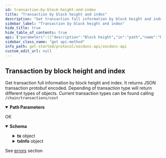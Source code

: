 ```yaml
---
id: transaction-by-block-height-and-index
title: "Transaction by block height and index"
description: "Get transaction full information by block height and index. It returns JSON transaction protobuf encoded. Depending of transaction type will return different types of objects. Current transaction types can be found calling `/chain/transactions/cost`"
sidebar_label: "Transaction by block height and index"
hide_title: true
hide_table_of_contents: true
api: {"parameters":[{"description":"Block height","in":"path","name":"height","required":true,"schema":{"type":"integer"}},{"description":"Transaction index on block","in":"path","name":"index","required":true,"schema":{"type":"integer"}}],"responses":{"200":{"content":{"application/json":{"schema":{"properties":{"signature":{"type":"string"},"tx":{"oneOf":[{"properties":{"vote":{"properties":{"encryptionKeyIndexes":{"description":"On encrypted votes, contains the (sorted) indexes of the keys used to encrypt","items":{"type":"integer"},"type":"array"},"nonce":{"description":"Unique number per vote attempt, so that replay attacks can't reuse this payload","items":{"type":"integer"},"type":"array"},"nullifier":{"description":"Hash of the private key + processId","items":{"type":"integer"},"type":"array"},"processId":{"description":"The process for which the vote is casted","items":{"type":"integer"},"type":"array"},"proof":{"allOf":[{"properties":{"payload":{"description":"Types that are assignable to Payload:\n\n\t*Proof_EthereumStorage\n\t*Proof_EthereumAccount\n\t*Proof_Ca\n\t*Proof_Arbo\n\t*Proof_ZkSnark\n\t*Proof_MinimeStorage\n\t*Proof_FarcasterFrame"}},"type":"object"}],"description":"Franchise proof"},"votePackage":{"description":"JSON string of the Vote Package (potentially encrypted), encoded as bytes.","items":{"type":"integer"},"type":"array"}},"type":"object"}},"type":"object"},{"properties":{"admin":{"properties":{"address":{"items":{"type":"integer"},"type":"array"},"encryptionPrivateKey":{"items":{"type":"integer"},"type":"array"},"encryptionPublicKey":{"items":{"type":"integer"},"type":"array"},"keyIndex":{"type":"integer"},"nonce":{"type":"integer"},"power":{"type":"integer"},"processId":{"items":{"type":"integer"},"type":"array"},"publicKey":{"items":{"type":"integer"},"type":"array"},"txtype":{"enum":[0,1,2,3,4,5,6,7,8,9,10,11,12,13,15,17,18,19,20,21,22,23,24,25,26,27,28],"type":"integer","x-enum-varnames":["TxType_TX_UNKNOWN","TxType_NEW_PROCESS","TxType_SET_PROCESS_STATUS","TxType_SET_PROCESS_CENSUS","TxType_SET_PROCESS_QUESTION_INDEX","TxType_ADD_PROCESS_KEYS","TxType_REVEAL_PROCESS_KEYS","TxType_ADD_ORACLE","TxType_REMOVE_ORACLE","TxType_ADD_VALIDATOR","TxType_REMOVE_VALIDATOR","TxType_VOTE","TxType_SET_PROCESS_RESULTS","TxType_REGISTER_VOTER_KEY","TxType_SEND_TOKENS","TxType_SET_ACCOUNT_INFO_URI","TxType_ADD_DELEGATE_FOR_ACCOUNT","TxType_DEL_DELEGATE_FOR_ACCOUNT","TxType_COLLECT_FAUCET","TxType_ADD_KEYKEEPER","TxType_DELETE_KEYKEEPER","TxType_CREATE_ACCOUNT","TxType_SET_ACCOUNT_SIK","TxType_DEL_ACCOUNT_SIK","TxType_REGISTER_SIK","TxType_SET_ACCOUNT_VALIDATOR","TxType_SET_PROCESS_DURATION"]}},"type":"object"}},"type":"object"},{"properties":{"setProcess":{"properties":{"censusRoot":{"items":{"type":"integer"},"type":"array"},"censusURI":{"type":"string"},"duration":{"type":"integer"},"nonce":{"type":"integer"},"processId":{"items":{"type":"integer"},"type":"array"},"proof":{"properties":{"payload":{"description":"Types that are assignable to Payload:\n\n\t*Proof_EthereumStorage\n\t*Proof_EthereumAccount\n\t*Proof_Ca\n\t*Proof_Arbo\n\t*Proof_ZkSnark\n\t*Proof_MinimeStorage\n\t*Proof_FarcasterFrame"}},"type":"object"},"questionIndex":{"type":"integer"},"results":{"properties":{"votes":{"items":{"properties":{"question":{"items":{"items":{"type":"integer"},"type":"array"},"type":"array"}},"type":"object"},"type":"array"}},"type":"object"},"status":{"enum":[0,1,2,3,4,5],"type":"integer","x-enum-varnames":["ProcessStatus_PROCESS_UNKNOWN","ProcessStatus_READY","ProcessStatus_ENDED","ProcessStatus_CANCELED","ProcessStatus_PAUSED","ProcessStatus_RESULTS"]},"tempSIKs":{"description":"tempSIKs flag decides if when the process has finished, the SIKs related\nto it will be removed or not","type":"boolean"},"txtype":{"enum":[0,1,2,3,4,5,6,7,8,9,10,11,12,13,15,17,18,19,20,21,22,23,24,25,26,27,28],"type":"integer","x-enum-varnames":["TxType_TX_UNKNOWN","TxType_NEW_PROCESS","TxType_SET_PROCESS_STATUS","TxType_SET_PROCESS_CENSUS","TxType_SET_PROCESS_QUESTION_INDEX","TxType_ADD_PROCESS_KEYS","TxType_REVEAL_PROCESS_KEYS","TxType_ADD_ORACLE","TxType_REMOVE_ORACLE","TxType_ADD_VALIDATOR","TxType_REMOVE_VALIDATOR","TxType_VOTE","TxType_SET_PROCESS_RESULTS","TxType_REGISTER_VOTER_KEY","TxType_SEND_TOKENS","TxType_SET_ACCOUNT_INFO_URI","TxType_ADD_DELEGATE_FOR_ACCOUNT","TxType_DEL_DELEGATE_FOR_ACCOUNT","TxType_COLLECT_FAUCET","TxType_ADD_KEYKEEPER","TxType_DELETE_KEYKEEPER","TxType_CREATE_ACCOUNT","TxType_SET_ACCOUNT_SIK","TxType_DEL_ACCOUNT_SIK","TxType_REGISTER_SIK","TxType_SET_ACCOUNT_VALIDATOR","TxType_SET_PROCESS_DURATION"]}},"type":"object"}},"type":"object"},{"properties":{"registerKey":{"properties":{"newKey":{"description":"New key to register","items":{"type":"integer"},"type":"array"},"nonce":{"description":"Unique number per vote attempt, so that replay attacks can't reuse this payload","type":"integer"},"processId":{"description":"The process for which the vote is casted","items":{"type":"integer"},"type":"array"},"proof":{"allOf":[{"properties":{"payload":{"description":"Types that are assignable to Payload:\n\n\t*Proof_EthereumStorage\n\t*Proof_EthereumAccount\n\t*Proof_Ca\n\t*Proof_Arbo\n\t*Proof_ZkSnark\n\t*Proof_MinimeStorage\n\t*Proof_FarcasterFrame"}},"type":"object"}],"description":"Franchise proof"},"weight":{"description":"Weight to delegate to newKey","type":"string"}},"type":"object"}},"type":"object"},{"properties":{"sendTokens":{"properties":{"from":{"items":{"type":"integer"},"type":"array"},"nonce":{"type":"integer"},"to":{"items":{"type":"integer"},"type":"array"},"txtype":{"enum":[0,1,2,3,4,5,6,7,8,9,10,11,12,13,15,17,18,19,20,21,22,23,24,25,26,27,28],"type":"integer","x-enum-varnames":["TxType_TX_UNKNOWN","TxType_NEW_PROCESS","TxType_SET_PROCESS_STATUS","TxType_SET_PROCESS_CENSUS","TxType_SET_PROCESS_QUESTION_INDEX","TxType_ADD_PROCESS_KEYS","TxType_REVEAL_PROCESS_KEYS","TxType_ADD_ORACLE","TxType_REMOVE_ORACLE","TxType_ADD_VALIDATOR","TxType_REMOVE_VALIDATOR","TxType_VOTE","TxType_SET_PROCESS_RESULTS","TxType_REGISTER_VOTER_KEY","TxType_SEND_TOKENS","TxType_SET_ACCOUNT_INFO_URI","TxType_ADD_DELEGATE_FOR_ACCOUNT","TxType_DEL_DELEGATE_FOR_ACCOUNT","TxType_COLLECT_FAUCET","TxType_ADD_KEYKEEPER","TxType_DELETE_KEYKEEPER","TxType_CREATE_ACCOUNT","TxType_SET_ACCOUNT_SIK","TxType_DEL_ACCOUNT_SIK","TxType_REGISTER_SIK","TxType_SET_ACCOUNT_VALIDATOR","TxType_SET_PROCESS_DURATION"]},"value":{"type":"integer"}},"type":"object"}},"type":"object"},{"properties":{"setTransactionCosts":{"properties":{"nonce":{"type":"integer"},"txtype":{"enum":[0,1,2,3,4,5,6,7,8,9,10,11,12,13,15,17,18,19,20,21,22,23,24,25,26,27,28],"type":"integer","x-enum-varnames":["TxType_TX_UNKNOWN","TxType_NEW_PROCESS","TxType_SET_PROCESS_STATUS","TxType_SET_PROCESS_CENSUS","TxType_SET_PROCESS_QUESTION_INDEX","TxType_ADD_PROCESS_KEYS","TxType_REVEAL_PROCESS_KEYS","TxType_ADD_ORACLE","TxType_REMOVE_ORACLE","TxType_ADD_VALIDATOR","TxType_REMOVE_VALIDATOR","TxType_VOTE","TxType_SET_PROCESS_RESULTS","TxType_REGISTER_VOTER_KEY","TxType_SEND_TOKENS","TxType_SET_ACCOUNT_INFO_URI","TxType_ADD_DELEGATE_FOR_ACCOUNT","TxType_DEL_DELEGATE_FOR_ACCOUNT","TxType_COLLECT_FAUCET","TxType_ADD_KEYKEEPER","TxType_DELETE_KEYKEEPER","TxType_CREATE_ACCOUNT","TxType_SET_ACCOUNT_SIK","TxType_DEL_ACCOUNT_SIK","TxType_REGISTER_SIK","TxType_SET_ACCOUNT_VALIDATOR","TxType_SET_PROCESS_DURATION"]},"value":{"type":"integer"}},"type":"object"}},"type":"object"},{"properties":{"setAccount":{"properties":{"SIK":{"items":{"type":"integer"},"type":"array"},"account":{"items":{"type":"integer"},"type":"array"},"delegates":{"items":{"items":{"type":"integer"},"type":"array"},"type":"array"},"faucetPackage":{"properties":{"payload":{"items":{"type":"integer"},"type":"array"},"signature":{"items":{"type":"integer"},"type":"array"}},"type":"object"},"infoURI":{"type":"string"},"name":{"type":"string"},"nonce":{"type":"integer"},"publicKey":{"items":{"type":"integer"},"type":"array"},"txtype":{"enum":[0,1,2,3,4,5,6,7,8,9,10,11,12,13,15,17,18,19,20,21,22,23,24,25,26,27,28],"type":"integer","x-enum-varnames":["TxType_TX_UNKNOWN","TxType_NEW_PROCESS","TxType_SET_PROCESS_STATUS","TxType_SET_PROCESS_CENSUS","TxType_SET_PROCESS_QUESTION_INDEX","TxType_ADD_PROCESS_KEYS","TxType_REVEAL_PROCESS_KEYS","TxType_ADD_ORACLE","TxType_REMOVE_ORACLE","TxType_ADD_VALIDATOR","TxType_REMOVE_VALIDATOR","TxType_VOTE","TxType_SET_PROCESS_RESULTS","TxType_REGISTER_VOTER_KEY","TxType_SEND_TOKENS","TxType_SET_ACCOUNT_INFO_URI","TxType_ADD_DELEGATE_FOR_ACCOUNT","TxType_DEL_DELEGATE_FOR_ACCOUNT","TxType_COLLECT_FAUCET","TxType_ADD_KEYKEEPER","TxType_DELETE_KEYKEEPER","TxType_CREATE_ACCOUNT","TxType_SET_ACCOUNT_SIK","TxType_DEL_ACCOUNT_SIK","TxType_REGISTER_SIK","TxType_SET_ACCOUNT_VALIDATOR","TxType_SET_PROCESS_DURATION"]}},"type":"object"}},"type":"object"},{"properties":{"collectFaucet":{"properties":{"faucetPackage":{"properties":{"payload":{"items":{"type":"integer"},"type":"array"},"signature":{"items":{"type":"integer"},"type":"array"}},"type":"object"},"nonce":{"type":"integer"},"txType":{"enum":[0,1,2,3,4,5,6,7,8,9,10,11,12,13,15,17,18,19,20,21,22,23,24,25,26,27,28],"type":"integer","x-enum-varnames":["TxType_TX_UNKNOWN","TxType_NEW_PROCESS","TxType_SET_PROCESS_STATUS","TxType_SET_PROCESS_CENSUS","TxType_SET_PROCESS_QUESTION_INDEX","TxType_ADD_PROCESS_KEYS","TxType_REVEAL_PROCESS_KEYS","TxType_ADD_ORACLE","TxType_REMOVE_ORACLE","TxType_ADD_VALIDATOR","TxType_REMOVE_VALIDATOR","TxType_VOTE","TxType_SET_PROCESS_RESULTS","TxType_REGISTER_VOTER_KEY","TxType_SEND_TOKENS","TxType_SET_ACCOUNT_INFO_URI","TxType_ADD_DELEGATE_FOR_ACCOUNT","TxType_DEL_DELEGATE_FOR_ACCOUNT","TxType_COLLECT_FAUCET","TxType_ADD_KEYKEEPER","TxType_DELETE_KEYKEEPER","TxType_CREATE_ACCOUNT","TxType_SET_ACCOUNT_SIK","TxType_DEL_ACCOUNT_SIK","TxType_REGISTER_SIK","TxType_SET_ACCOUNT_VALIDATOR","TxType_SET_PROCESS_DURATION"]}},"type":"object"}},"type":"object"},{"properties":{"setKeykeeper":{"properties":{"keykeeper":{"items":{"type":"integer"},"type":"array"},"nonce":{"type":"integer"},"txtype":{"enum":[0,1,2,3,4,5,6,7,8,9,10,11,12,13,15,17,18,19,20,21,22,23,24,25,26,27,28],"type":"integer","x-enum-varnames":["TxType_TX_UNKNOWN","TxType_NEW_PROCESS","TxType_SET_PROCESS_STATUS","TxType_SET_PROCESS_CENSUS","TxType_SET_PROCESS_QUESTION_INDEX","TxType_ADD_PROCESS_KEYS","TxType_REVEAL_PROCESS_KEYS","TxType_ADD_ORACLE","TxType_REMOVE_ORACLE","TxType_ADD_VALIDATOR","TxType_REMOVE_VALIDATOR","TxType_VOTE","TxType_SET_PROCESS_RESULTS","TxType_REGISTER_VOTER_KEY","TxType_SEND_TOKENS","TxType_SET_ACCOUNT_INFO_URI","TxType_ADD_DELEGATE_FOR_ACCOUNT","TxType_DEL_DELEGATE_FOR_ACCOUNT","TxType_COLLECT_FAUCET","TxType_ADD_KEYKEEPER","TxType_DELETE_KEYKEEPER","TxType_CREATE_ACCOUNT","TxType_SET_ACCOUNT_SIK","TxType_DEL_ACCOUNT_SIK","TxType_REGISTER_SIK","TxType_SET_ACCOUNT_VALIDATOR","TxType_SET_PROCESS_DURATION"]}},"type":"object"}},"type":"object"}]},"txInfo":{"properties":{"blockHeight":{"example":64924,"format":"int32","type":"integer"},"transactionHash":{"example":"75e8f822f5dd13973ac5158d600f0a2a5fea4bfefce9712ab5195bf17884cfad","type":"string"},"transactionIndex":{"example":0,"format":"int32","type":"integer"},"transactionNumber":{"example":944,"format":"int64","type":"integer"},"transactionType":{"enum":["vote","newProcess","admin","setProcess","registerKey","mintTokens","sendTokens","setTransactionCosts","setAccount","collectFaucet","setKeykeeper"],"example":"Vote","type":"string"}},"type":"object"}},"type":"object"}}},"description":"OK"},"204":{"description":"See [errors](vocdoni-api#errors) section"}},"tags":["Chain"],"description":"Get transaction full information by block height and index. It returns JSON transaction protobuf encoded. Depending of transaction type will return different types of objects. Current transaction types can be found calling `/chain/transactions/cost`","method":"get","path":"/chain/transactions/{height}/{index}","servers":[{"url":"https://api-dev.vocdoni.net/v2"}],"securitySchemes":{"BasicAuth":{"scheme":"basic","type":"http"}},"info":{"contact":{},"description":"The Vocdoni API is a REST API that substitutes the previous RPCs in order to make it easier for  developers/integrators to build on top of the voting protocol. This API facilitates creating votings using Vocdoni, without the hassle of learning a complex blockchain platform, allowing to perform all the features that enable the voting protocol such as creating an account, entity, voting process, census & vote, abstracting as much as possible the complexity and offering simple and straightforward methods to perform those actions. \n\nYou can review the API endpoints documentation in this section, the main entities are:\n\n- [**Chain**](chain): The Vocdoni blockchain is named Vochain. It is a Byzantine fault-tolerant network based on Tendermint that executes the Vocdoni Protocol logic represented as a state machine. Its main purpose is to register votes in a  decentralized and verifiable format. In those endpoints, you can consult the state of the chain, transactions costs,  list organizations and get more Vochain info.\n- [**Accounts**](accounts): Identified by an Ethereum like address. An account can create and manage elections, transfer tokens, give power to other accounts on his behalf (delegates) and manage its metadata.\n- [**Elections**](elections): Is a rule-set of options and requirements for creating a process in which people vote a series of options. To know more about the params of an election and its lifecycle go [here](../get-started/intro#23-elections). In this section you will find all information related to an election as its information, election keys, submitted votes & how to create a new election.\n- [**Censuses**](censuses): The census is a key component of any voting process. It specifies the set of users (identified by a public key or address) eligible for participating in an election. To understand more about the Censuses you can check [here](../get-started/intro#21-the-census). Here you will be able to get censuses information like the Merkle root, total weight & size, import/export the censuses and create new ones.\n- [**Votes**](votes): All the information related to the vote issued by a participant in a vote, you can check the validity of the vote, consult your information and send a vote.\n- [**SIK**](sik): The Secret Identity Key is a user-generated piece of information that proves the user's identity without revealing it. It is the hash of the user's address, the signature of a public message and an optional secret part. It is used to ensure anonymous voting. All registered accounts or anonymous voters must register a SIK, and they are all stored in a Merkle tree. The `/siks` endpoints help to generate a proof of membership, get the current valid SIK roots, or check if an account has a valid SIK.\n\n\n### Errors \n\nBackend error messages list are defined here: https://github.com/vocdoni/vocdoni-node/blob/master/api/errors.go\n\nAbout the **204 no content** error: this message will be returned only if the asset being queried cannot be found but no other errors have occurred. This response is commonly used to prevent Javascript errors that may arise when a client is waiting for a  transaction to be published. During this waiting period, the client can repeatedly query the endpoint until a  successful response with a status code of 200 is received, thereby avoiding any errors that may occur due to the transaction not being published yet.","title":"Vocdoni API","version":"2.0.0"},"postman":{"name":"Transaction by block height and index","description":{"content":"Get transaction full information by block height and index. It returns JSON transaction protobuf encoded. Depending of transaction type will return different types of objects. Current transaction types can be found calling `/chain/transactions/cost`","type":"text/plain"},"url":{"path":["chain","transactions",":height",":index"],"host":["{{baseUrl}}"],"query":[],"variable":[{"disabled":false,"description":{"content":"(Required) Block height","type":"text/plain"},"type":"any","value":"","key":"height"},{"disabled":false,"description":{"content":"(Required) Transaction index on block","type":"text/plain"},"type":"any","value":"","key":"index"}]},"header":[{"key":"Accept","value":"application/json"}],"method":"GET"}}
sidebar_class_name: "get api-method"
info_path: get-started/protocol/vocdoni-api/vocdoni-api
custom_edit_url: null
---
```



## Transaction by block height and index



Get transaction full information by block height and index. It returns JSON transaction protobuf encoded. Depending of transaction type will return different types of objects. Current transaction types can be found calling `/chain/transactions/cost`

<details style={{"marginBottom":"1rem"}} data-collapsed={false} open={true}><summary style={{}}><strong>Path Parameters</strong></summary><div><ul><ParamsItem className={"paramsItem"} param={{"description":"Block height","in":"path","name":"height","required":true,"schema":{"type":"integer"}}}></ParamsItem><ParamsItem className={"paramsItem"} param={{"description":"Transaction index on block","in":"path","name":"index","required":true,"schema":{"type":"integer"}}}></ParamsItem></ul></div></details><div><ApiTabs><TabItem label={"200"} value={"200"}><div>

OK

</div><div><MimeTabs schemaType={"response"}><TabItem label={"application/json"} value={"application/json"}><SchemaTabs><TabItem label={"Schema"} value={"Schema"}><details style={{}} data-collapsed={false} open={true}><summary style={{"textAlign":"left"}}><strong>Schema</strong></summary><div style={{"textAlign":"left","marginLeft":"1rem"}}></div><ul style={{"marginLeft":"1rem"}}><SchemaItem collapsible={false} name={"signature"} required={false} deprecated={undefined} schemaDescription={undefined} schemaName={"string"} qualifierMessage={undefined} defaultValue={undefined}></SchemaItem><SchemaItem collapsible={true} className={"schemaItem"}><details style={{}}><summary style={{}}><strong>tx</strong><span style={{"opacity":"0.6"}}> object</span></summary><div style={{"marginLeft":"1rem"}}><div><div><span className={"badge badge--info"}>oneOf</span><SchemaTabs><TabItem label={"MOD1"} value={"0-item-properties"}><SchemaItem collapsible={true} className={"schemaItem"}><details style={{}}><summary style={{}}><strong>vote</strong><span style={{"opacity":"0.6"}}> object</span></summary><div style={{"marginLeft":"1rem"}}><SchemaItem collapsible={false} name={"encryptionKeyIndexes"} required={false} deprecated={undefined} schemaDescription={"On encrypted votes, contains the (sorted) indexes of the keys used to encrypt"} schemaName={"integer[]"} qualifierMessage={undefined} defaultValue={undefined}></SchemaItem><SchemaItem collapsible={false} name={"nonce"} required={false} deprecated={undefined} schemaDescription={"Unique number per vote attempt, so that replay attacks can't reuse this payload"} schemaName={"integer[]"} qualifierMessage={undefined} defaultValue={undefined}></SchemaItem><SchemaItem collapsible={false} name={"nullifier"} required={false} deprecated={undefined} schemaDescription={"Hash of the private key + processId"} schemaName={"integer[]"} qualifierMessage={undefined} defaultValue={undefined}></SchemaItem><SchemaItem collapsible={false} name={"processId"} required={false} deprecated={undefined} schemaDescription={"The process for which the vote is casted"} schemaName={"integer[]"} qualifierMessage={undefined} defaultValue={undefined}></SchemaItem><SchemaItem collapsible={true} className={"schemaItem"}><details style={{}}><summary style={{}}><strong>proof</strong><span style={{"opacity":"0.6"}}> object</span></summary><div style={{"marginLeft":"1rem"}}><SchemaItem collapsible={false} name={"payload"} required={false} deprecated={undefined} schemaDescription={"Types that are assignable to Payload:\n\n\t*Proof_EthereumStorage\n\t*Proof_EthereumAccount\n\t*Proof_Ca\n\t*Proof_Arbo\n\t*Proof_ZkSnark\n\t*Proof_MinimeStorage\n\t*Proof_FarcasterFrame"} schemaName={""} qualifierMessage={undefined} defaultValue={undefined}></SchemaItem></div></details></SchemaItem><SchemaItem collapsible={false} name={"votePackage"} required={false} deprecated={undefined} schemaDescription={"JSON string of the Vote Package (potentially encrypted), encoded as bytes."} schemaName={"integer[]"} qualifierMessage={undefined} defaultValue={undefined}></SchemaItem></div></details></SchemaItem></TabItem><TabItem label={"MOD2"} value={"1-item-properties"}><SchemaItem collapsible={true} className={"schemaItem"}><details style={{}}><summary style={{}}><strong>admin</strong><span style={{"opacity":"0.6"}}> object</span></summary><div style={{"marginLeft":"1rem"}}><SchemaItem collapsible={false} name={"address"} required={false} deprecated={undefined} schemaDescription={undefined} schemaName={"integer[]"} qualifierMessage={undefined} defaultValue={undefined}></SchemaItem><SchemaItem collapsible={false} name={"encryptionPrivateKey"} required={false} deprecated={undefined} schemaDescription={undefined} schemaName={"integer[]"} qualifierMessage={undefined} defaultValue={undefined}></SchemaItem><SchemaItem collapsible={false} name={"encryptionPublicKey"} required={false} deprecated={undefined} schemaDescription={undefined} schemaName={"integer[]"} qualifierMessage={undefined} defaultValue={undefined}></SchemaItem><SchemaItem collapsible={false} name={"keyIndex"} required={false} deprecated={undefined} schemaDescription={undefined} schemaName={"integer"} qualifierMessage={undefined} defaultValue={undefined}></SchemaItem><SchemaItem collapsible={false} name={"nonce"} required={false} deprecated={undefined} schemaDescription={undefined} schemaName={"integer"} qualifierMessage={undefined} defaultValue={undefined}></SchemaItem><SchemaItem collapsible={false} name={"power"} required={false} deprecated={undefined} schemaDescription={undefined} schemaName={"integer"} qualifierMessage={undefined} defaultValue={undefined}></SchemaItem><SchemaItem collapsible={false} name={"processId"} required={false} deprecated={undefined} schemaDescription={undefined} schemaName={"integer[]"} qualifierMessage={undefined} defaultValue={undefined}></SchemaItem><SchemaItem collapsible={false} name={"publicKey"} required={false} deprecated={undefined} schemaDescription={undefined} schemaName={"integer[]"} qualifierMessage={undefined} defaultValue={undefined}></SchemaItem><SchemaItem collapsible={false} name={"txtype"} required={false} deprecated={undefined} schemaDescription={undefined} schemaName={"integer"} qualifierMessage={"**Possible values:** [`0`, `1`, `2`, `3`, `4`, `5`, `6`, `7`, `8`, `9`, `10`, `11`, `12`, `13`, `15`, `17`, `18`, `19`, `20`, `21`, `22`, `23`, `24`, `25`, `26`, `27`, `28`]"} defaultValue={undefined}></SchemaItem></div></details></SchemaItem></TabItem><TabItem label={"MOD3"} value={"2-item-properties"}><SchemaItem collapsible={true} className={"schemaItem"}><details style={{}}><summary style={{}}><strong>setProcess</strong><span style={{"opacity":"0.6"}}> object</span></summary><div style={{"marginLeft":"1rem"}}><SchemaItem collapsible={false} name={"censusRoot"} required={false} deprecated={undefined} schemaDescription={undefined} schemaName={"integer[]"} qualifierMessage={undefined} defaultValue={undefined}></SchemaItem><SchemaItem collapsible={false} name={"censusURI"} required={false} deprecated={undefined} schemaDescription={undefined} schemaName={"string"} qualifierMessage={undefined} defaultValue={undefined}></SchemaItem><SchemaItem collapsible={false} name={"duration"} required={false} deprecated={undefined} schemaDescription={undefined} schemaName={"integer"} qualifierMessage={undefined} defaultValue={undefined}></SchemaItem><SchemaItem collapsible={false} name={"nonce"} required={false} deprecated={undefined} schemaDescription={undefined} schemaName={"integer"} qualifierMessage={undefined} defaultValue={undefined}></SchemaItem><SchemaItem collapsible={false} name={"processId"} required={false} deprecated={undefined} schemaDescription={undefined} schemaName={"integer[]"} qualifierMessage={undefined} defaultValue={undefined}></SchemaItem><SchemaItem collapsible={true} className={"schemaItem"}><details style={{}}><summary style={{}}><strong>proof</strong><span style={{"opacity":"0.6"}}> object</span></summary><div style={{"marginLeft":"1rem"}}><SchemaItem collapsible={false} name={"payload"} required={false} deprecated={undefined} schemaDescription={"Types that are assignable to Payload:\n\n\t*Proof_EthereumStorage\n\t*Proof_EthereumAccount\n\t*Proof_Ca\n\t*Proof_Arbo\n\t*Proof_ZkSnark\n\t*Proof_MinimeStorage\n\t*Proof_FarcasterFrame"} schemaName={""} qualifierMessage={undefined} defaultValue={undefined}></SchemaItem></div></details></SchemaItem><SchemaItem collapsible={false} name={"questionIndex"} required={false} deprecated={undefined} schemaDescription={undefined} schemaName={"integer"} qualifierMessage={undefined} defaultValue={undefined}></SchemaItem><SchemaItem collapsible={true} className={"schemaItem"}><details style={{}}><summary style={{}}><strong>results</strong><span style={{"opacity":"0.6"}}> object</span></summary><div style={{"marginLeft":"1rem"}}><SchemaItem collapsible={true} className={"schemaItem"}><details style={{}}><summary style={{}}><strong>votes</strong><span style={{"opacity":"0.6"}}> object[]</span></summary><div style={{"marginLeft":"1rem"}}><SchemaItem collapsible={false} name={"question"} required={false} deprecated={undefined} schemaDescription={undefined} schemaName={"array[]"} qualifierMessage={undefined} defaultValue={undefined}></SchemaItem></div></details></SchemaItem></div></details></SchemaItem><SchemaItem collapsible={false} name={"status"} required={false} deprecated={undefined} schemaDescription={undefined} schemaName={"integer"} qualifierMessage={"**Possible values:** [`0`, `1`, `2`, `3`, `4`, `5`]"} defaultValue={undefined}></SchemaItem><SchemaItem collapsible={false} name={"tempSIKs"} required={false} deprecated={undefined} schemaDescription={"tempSIKs flag decides if when the process has finished, the SIKs related\nto it will be removed or not"} schemaName={"boolean"} qualifierMessage={undefined} defaultValue={undefined}></SchemaItem><SchemaItem collapsible={false} name={"txtype"} required={false} deprecated={undefined} schemaDescription={undefined} schemaName={"integer"} qualifierMessage={"**Possible values:** [`0`, `1`, `2`, `3`, `4`, `5`, `6`, `7`, `8`, `9`, `10`, `11`, `12`, `13`, `15`, `17`, `18`, `19`, `20`, `21`, `22`, `23`, `24`, `25`, `26`, `27`, `28`]"} defaultValue={undefined}></SchemaItem></div></details></SchemaItem></TabItem><TabItem label={"MOD4"} value={"3-item-properties"}><SchemaItem collapsible={true} className={"schemaItem"}><details style={{}}><summary style={{}}><strong>registerKey</strong><span style={{"opacity":"0.6"}}> object</span></summary><div style={{"marginLeft":"1rem"}}><SchemaItem collapsible={false} name={"newKey"} required={false} deprecated={undefined} schemaDescription={"New key to register"} schemaName={"integer[]"} qualifierMessage={undefined} defaultValue={undefined}></SchemaItem><SchemaItem collapsible={false} name={"nonce"} required={false} deprecated={undefined} schemaDescription={"Unique number per vote attempt, so that replay attacks can't reuse this payload"} schemaName={"integer"} qualifierMessage={undefined} defaultValue={undefined}></SchemaItem><SchemaItem collapsible={false} name={"processId"} required={false} deprecated={undefined} schemaDescription={"The process for which the vote is casted"} schemaName={"integer[]"} qualifierMessage={undefined} defaultValue={undefined}></SchemaItem><SchemaItem collapsible={true} className={"schemaItem"}><details style={{}}><summary style={{}}><strong>proof</strong><span style={{"opacity":"0.6"}}> object</span></summary><div style={{"marginLeft":"1rem"}}><SchemaItem collapsible={false} name={"payload"} required={false} deprecated={undefined} schemaDescription={"Types that are assignable to Payload:\n\n\t*Proof_EthereumStorage\n\t*Proof_EthereumAccount\n\t*Proof_Ca\n\t*Proof_Arbo\n\t*Proof_ZkSnark\n\t*Proof_MinimeStorage\n\t*Proof_FarcasterFrame"} schemaName={""} qualifierMessage={undefined} defaultValue={undefined}></SchemaItem></div></details></SchemaItem><SchemaItem collapsible={false} name={"weight"} required={false} deprecated={undefined} schemaDescription={"Weight to delegate to newKey"} schemaName={"string"} qualifierMessage={undefined} defaultValue={undefined}></SchemaItem></div></details></SchemaItem></TabItem><TabItem label={"MOD5"} value={"4-item-properties"}><SchemaItem collapsible={true} className={"schemaItem"}><details style={{}}><summary style={{}}><strong>sendTokens</strong><span style={{"opacity":"0.6"}}> object</span></summary><div style={{"marginLeft":"1rem"}}><SchemaItem collapsible={false} name={"from"} required={false} deprecated={undefined} schemaDescription={undefined} schemaName={"integer[]"} qualifierMessage={undefined} defaultValue={undefined}></SchemaItem><SchemaItem collapsible={false} name={"nonce"} required={false} deprecated={undefined} schemaDescription={undefined} schemaName={"integer"} qualifierMessage={undefined} defaultValue={undefined}></SchemaItem><SchemaItem collapsible={false} name={"to"} required={false} deprecated={undefined} schemaDescription={undefined} schemaName={"integer[]"} qualifierMessage={undefined} defaultValue={undefined}></SchemaItem><SchemaItem collapsible={false} name={"txtype"} required={false} deprecated={undefined} schemaDescription={undefined} schemaName={"integer"} qualifierMessage={"**Possible values:** [`0`, `1`, `2`, `3`, `4`, `5`, `6`, `7`, `8`, `9`, `10`, `11`, `12`, `13`, `15`, `17`, `18`, `19`, `20`, `21`, `22`, `23`, `24`, `25`, `26`, `27`, `28`]"} defaultValue={undefined}></SchemaItem><SchemaItem collapsible={false} name={"value"} required={false} deprecated={undefined} schemaDescription={undefined} schemaName={"integer"} qualifierMessage={undefined} defaultValue={undefined}></SchemaItem></div></details></SchemaItem></TabItem><TabItem label={"MOD6"} value={"5-item-properties"}><SchemaItem collapsible={true} className={"schemaItem"}><details style={{}}><summary style={{}}><strong>setTransactionCosts</strong><span style={{"opacity":"0.6"}}> object</span></summary><div style={{"marginLeft":"1rem"}}><SchemaItem collapsible={false} name={"nonce"} required={false} deprecated={undefined} schemaDescription={undefined} schemaName={"integer"} qualifierMessage={undefined} defaultValue={undefined}></SchemaItem><SchemaItem collapsible={false} name={"txtype"} required={false} deprecated={undefined} schemaDescription={undefined} schemaName={"integer"} qualifierMessage={"**Possible values:** [`0`, `1`, `2`, `3`, `4`, `5`, `6`, `7`, `8`, `9`, `10`, `11`, `12`, `13`, `15`, `17`, `18`, `19`, `20`, `21`, `22`, `23`, `24`, `25`, `26`, `27`, `28`]"} defaultValue={undefined}></SchemaItem><SchemaItem collapsible={false} name={"value"} required={false} deprecated={undefined} schemaDescription={undefined} schemaName={"integer"} qualifierMessage={undefined} defaultValue={undefined}></SchemaItem></div></details></SchemaItem></TabItem><TabItem label={"MOD7"} value={"6-item-properties"}><SchemaItem collapsible={true} className={"schemaItem"}><details style={{}}><summary style={{}}><strong>setAccount</strong><span style={{"opacity":"0.6"}}> object</span></summary><div style={{"marginLeft":"1rem"}}><SchemaItem collapsible={false} name={"SIK"} required={false} deprecated={undefined} schemaDescription={undefined} schemaName={"integer[]"} qualifierMessage={undefined} defaultValue={undefined}></SchemaItem><SchemaItem collapsible={false} name={"account"} required={false} deprecated={undefined} schemaDescription={undefined} schemaName={"integer[]"} qualifierMessage={undefined} defaultValue={undefined}></SchemaItem><SchemaItem collapsible={false} name={"delegates"} required={false} deprecated={undefined} schemaDescription={undefined} schemaName={"array[]"} qualifierMessage={undefined} defaultValue={undefined}></SchemaItem><SchemaItem collapsible={true} className={"schemaItem"}><details style={{}}><summary style={{}}><strong>faucetPackage</strong><span style={{"opacity":"0.6"}}> object</span></summary><div style={{"marginLeft":"1rem"}}><SchemaItem collapsible={false} name={"payload"} required={false} deprecated={undefined} schemaDescription={undefined} schemaName={"integer[]"} qualifierMessage={undefined} defaultValue={undefined}></SchemaItem><SchemaItem collapsible={false} name={"signature"} required={false} deprecated={undefined} schemaDescription={undefined} schemaName={"integer[]"} qualifierMessage={undefined} defaultValue={undefined}></SchemaItem></div></details></SchemaItem><SchemaItem collapsible={false} name={"infoURI"} required={false} deprecated={undefined} schemaDescription={undefined} schemaName={"string"} qualifierMessage={undefined} defaultValue={undefined}></SchemaItem><SchemaItem collapsible={false} name={"name"} required={false} deprecated={undefined} schemaDescription={undefined} schemaName={"string"} qualifierMessage={undefined} defaultValue={undefined}></SchemaItem><SchemaItem collapsible={false} name={"nonce"} required={false} deprecated={undefined} schemaDescription={undefined} schemaName={"integer"} qualifierMessage={undefined} defaultValue={undefined}></SchemaItem><SchemaItem collapsible={false} name={"publicKey"} required={false} deprecated={undefined} schemaDescription={undefined} schemaName={"integer[]"} qualifierMessage={undefined} defaultValue={undefined}></SchemaItem><SchemaItem collapsible={false} name={"txtype"} required={false} deprecated={undefined} schemaDescription={undefined} schemaName={"integer"} qualifierMessage={"**Possible values:** [`0`, `1`, `2`, `3`, `4`, `5`, `6`, `7`, `8`, `9`, `10`, `11`, `12`, `13`, `15`, `17`, `18`, `19`, `20`, `21`, `22`, `23`, `24`, `25`, `26`, `27`, `28`]"} defaultValue={undefined}></SchemaItem></div></details></SchemaItem></TabItem><TabItem label={"MOD8"} value={"7-item-properties"}><SchemaItem collapsible={true} className={"schemaItem"}><details style={{}}><summary style={{}}><strong>collectFaucet</strong><span style={{"opacity":"0.6"}}> object</span></summary><div style={{"marginLeft":"1rem"}}><SchemaItem collapsible={true} className={"schemaItem"}><details style={{}}><summary style={{}}><strong>faucetPackage</strong><span style={{"opacity":"0.6"}}> object</span></summary><div style={{"marginLeft":"1rem"}}><SchemaItem collapsible={false} name={"payload"} required={false} deprecated={undefined} schemaDescription={undefined} schemaName={"integer[]"} qualifierMessage={undefined} defaultValue={undefined}></SchemaItem><SchemaItem collapsible={false} name={"signature"} required={false} deprecated={undefined} schemaDescription={undefined} schemaName={"integer[]"} qualifierMessage={undefined} defaultValue={undefined}></SchemaItem></div></details></SchemaItem><SchemaItem collapsible={false} name={"nonce"} required={false} deprecated={undefined} schemaDescription={undefined} schemaName={"integer"} qualifierMessage={undefined} defaultValue={undefined}></SchemaItem><SchemaItem collapsible={false} name={"txType"} required={false} deprecated={undefined} schemaDescription={undefined} schemaName={"integer"} qualifierMessage={"**Possible values:** [`0`, `1`, `2`, `3`, `4`, `5`, `6`, `7`, `8`, `9`, `10`, `11`, `12`, `13`, `15`, `17`, `18`, `19`, `20`, `21`, `22`, `23`, `24`, `25`, `26`, `27`, `28`]"} defaultValue={undefined}></SchemaItem></div></details></SchemaItem></TabItem><TabItem label={"MOD9"} value={"8-item-properties"}><SchemaItem collapsible={true} className={"schemaItem"}><details style={{}}><summary style={{}}><strong>setKeykeeper</strong><span style={{"opacity":"0.6"}}> object</span></summary><div style={{"marginLeft":"1rem"}}><SchemaItem collapsible={false} name={"keykeeper"} required={false} deprecated={undefined} schemaDescription={undefined} schemaName={"integer[]"} qualifierMessage={undefined} defaultValue={undefined}></SchemaItem><SchemaItem collapsible={false} name={"nonce"} required={false} deprecated={undefined} schemaDescription={undefined} schemaName={"integer"} qualifierMessage={undefined} defaultValue={undefined}></SchemaItem><SchemaItem collapsible={false} name={"txtype"} required={false} deprecated={undefined} schemaDescription={undefined} schemaName={"integer"} qualifierMessage={"**Possible values:** [`0`, `1`, `2`, `3`, `4`, `5`, `6`, `7`, `8`, `9`, `10`, `11`, `12`, `13`, `15`, `17`, `18`, `19`, `20`, `21`, `22`, `23`, `24`, `25`, `26`, `27`, `28`]"} defaultValue={undefined}></SchemaItem></div></details></SchemaItem></TabItem></SchemaTabs></div></div></div></details></SchemaItem><SchemaItem collapsible={true} className={"schemaItem"}><details style={{}}><summary style={{}}><strong>txInfo</strong><span style={{"opacity":"0.6"}}> object</span></summary><div style={{"marginLeft":"1rem"}}><SchemaItem collapsible={false} name={"blockHeight"} required={false} deprecated={undefined} schemaDescription={undefined} schemaName={"int32"} qualifierMessage={undefined} defaultValue={undefined}></SchemaItem><SchemaItem collapsible={false} name={"transactionHash"} required={false} deprecated={undefined} schemaDescription={undefined} schemaName={"string"} qualifierMessage={undefined} defaultValue={undefined}></SchemaItem><SchemaItem collapsible={false} name={"transactionIndex"} required={false} deprecated={undefined} schemaDescription={undefined} schemaName={"int32"} qualifierMessage={undefined} defaultValue={undefined}></SchemaItem><SchemaItem collapsible={false} name={"transactionNumber"} required={false} deprecated={undefined} schemaDescription={undefined} schemaName={"int64"} qualifierMessage={undefined} defaultValue={undefined}></SchemaItem><SchemaItem collapsible={false} name={"transactionType"} required={false} deprecated={undefined} schemaDescription={undefined} schemaName={"string"} qualifierMessage={"**Possible values:** [`vote`, `newProcess`, `admin`, `setProcess`, `registerKey`, `mintTokens`, `sendTokens`, `setTransactionCosts`, `setAccount`, `collectFaucet`, `setKeykeeper`]"} defaultValue={undefined}></SchemaItem></div></details></SchemaItem></ul></details></TabItem><TabItem label={"Example (from schema)"} value={"Example (from schema)"}><ResponseSamples responseExample={"{\n  \"signature\": \"string\",\n  \"tx\": {\n    \"vote\": {\n      \"encryptionKeyIndexes\": [\n        0\n      ],\n      \"nonce\": [\n        0\n      ],\n      \"nullifier\": [\n        0\n      ],\n      \"processId\": [\n        0\n      ],\n      \"proof\": {},\n      \"votePackage\": [\n        0\n      ]\n    }\n  },\n  \"txInfo\": {\n    \"blockHeight\": 64924,\n    \"transactionHash\": \"75e8f822f5dd13973ac5158d600f0a2a5fea4bfefce9712ab5195bf17884cfad\",\n    \"transactionIndex\": 0,\n    \"transactionNumber\": 944,\n    \"transactionType\": \"Vote\"\n  }\n}"} language={"json"}></ResponseSamples></TabItem></SchemaTabs></TabItem></MimeTabs></div></TabItem><TabItem label={"204"} value={"204"}><div>

See [errors](vocdoni-api#errors) section

</div><div></div></TabItem></ApiTabs></div>
      